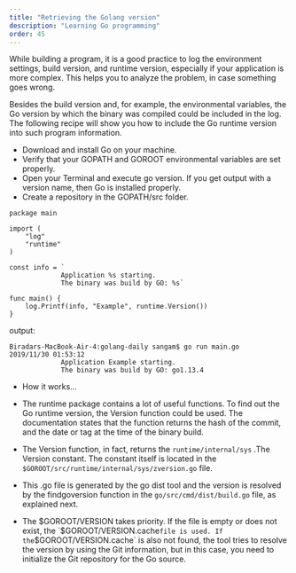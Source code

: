 ```yaml
---
title: "Retrieving the Golang version"
description: "Learning Go programming"
order: 45
---
```





While building a program, it is a good practice to log the environment settings, build version, and runtime version,
especially if your application is more complex. This helps you to analyze the problem, in case something goes wrong.

Besides the build version and, for example, the environmental variables, the Go version by which the binary was compiled could be included in the log. The following recipe will show you how to include 
the Go runtime version into such program information.

   - Download and install Go on your machine.
   - Verify that your GOPATH and GOROOT environmental variables are set properly.
   - Open your Terminal and execute go version. If you get output with a version name, then Go is installed properly.
   - Create a repository in the GOPATH/src folder.

```
package main

import (
	"log"
	"runtime"
)

const info = `
			 Application %s starting.
			 The binary was build by GO: %s`

func main() {
	log.Printf(info, "Example", runtime.Version())
}
```
output:
```
Biradars-MacBook-Air-4:golang-daily sangam$ go run main.go 
2019/11/30 01:53:12 
			 Application Example starting.
			 The binary was build by GO: go1.13.4

```
- How it works...

- The runtime package contains a lot of useful functions. To find out the Go runtime version, the Version function could be used. The documentation states that the function returns the hash of the commit, and the date or tag at the time of the binary build.

- The Version function, in fact, returns the `runtime/internal/sys` .The Version constant. The constant itself is located in the `$GOROOT/src/runtime/internal/sys/zversion.go` file.

- This .go file is generated by the go dist tool and the version is resolved by the findgoversion function in the `go/src/cmd/dist/build.go` file, as explained next.

- The $GOROOT/VERSION takes priority. If the file is empty or does not exist, the `$GOROOT/VERSION.cache` file is used. If the `$GOROOT/VERSION.cache` is also not found, the tool tries to resolve the version by using the Git information, but in this case, you need to initialize the Git repository for the Go source.